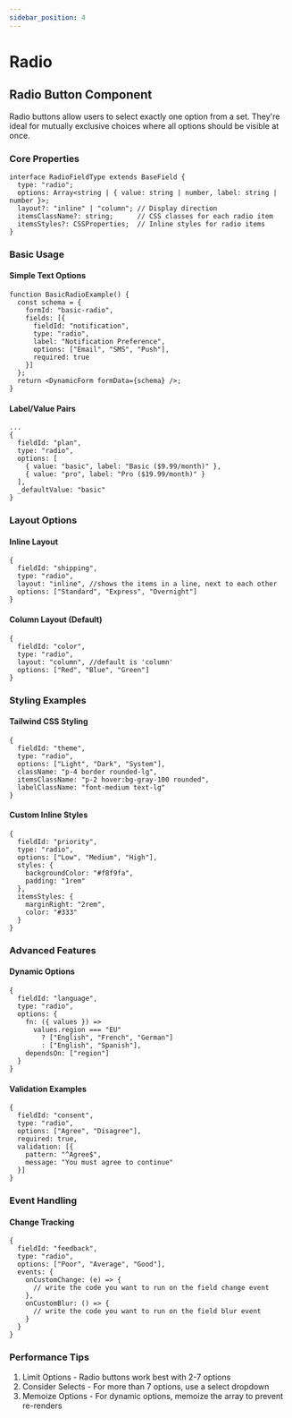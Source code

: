```yaml
---
sidebar_position: 4
---
```


# Radio

## Radio Button Component

Radio buttons allow users to select exactly one option from a set. They're ideal for mutually exclusive choices where all options should be visible at once.

### Core Properties

```tsx
interface RadioFieldType extends BaseField {
  type: "radio";
  options: Array<string | { value: string | number, label: string | number }>;
  layout?: "inline" | "column"; // Display direction
  itemsClassName?: string;      // CSS classes for each radio item
  itemsStyles?: CSSProperties;  // Inline styles for radio items
}
```

### Basic Usage

#### Simple Text Options
```tsx
function BasicRadioExample() {
  const schema = {
    formId: "basic-radio",
    fields: [{
      fieldId: "notification",
      type: "radio",
      label: "Notification Preference",
      options: ["Email", "SMS", "Push"],
      required: true
    }]
  };
  return <DynamicForm formData={schema} />;
}
```

#### Label/Value Pairs
```tsx
...
{
  fieldId: "plan",
  type: "radio",
  options: [
    { value: "basic", label: "Basic ($9.99/month)" },
    { value: "pro", label: "Pro ($19.99/month)" }
  ],
  _defaultValue: "basic"
}
```

### Layout Options

#### Inline Layout
```tsx
{
  fieldId: "shipping",
  type: "radio",
  layout: "inline", //shows the items in a line, next to each other
  options: ["Standard", "Express", "Overnight"]
}
```

#### Column Layout (Default)
```tsx
{
  fieldId: "color",
  type: "radio",
  layout: "column", //default is 'column'
  options: ["Red", "Blue", "Green"]
}
```

### Styling Examples

#### Tailwind CSS Styling
```tsx
{
  fieldId: "theme",
  type: "radio",
  options: ["Light", "Dark", "System"],
  className: "p-4 border rounded-lg",
  itemsClassName: "p-2 hover:bg-gray-100 rounded",
  labelClassName: "font-medium text-lg"
}
```

#### Custom Inline Styles
```tsx
{
  fieldId: "priority",
  type: "radio",
  options: ["Low", "Medium", "High"],
  styles: { 
    backgroundColor: "#f8f9fa",
    padding: "1rem"
  },
  itemsStyles: {
    marginRight: "2rem",
    color: "#333"
  }
}
```

### Advanced Features

#### Dynamic Options
```tsx
{
  fieldId: "language",
  type: "radio",
  options: {
    fn: ({ values }) => 
      values.region === "EU" 
        ? ["English", "French", "German"] 
        : ["English", "Spanish"],
    dependsOn: ["region"]
  }
}
```

#### Validation Examples
```tsx
{
  fieldId: "consent",
  type: "radio",
  options: ["Agree", "Disagree"],
  required: true,
  validation: [{
    pattern: "^Agree$",
    message: "You must agree to continue"
  }]
}
```

### Event Handling

#### Change Tracking
```tsx
{
  fieldId: "feedback",
  type: "radio",
  options: ["Poor", "Average", "Good"],
  events: {
    onCustomChange: (e) => {
      // write the code you want to run on the field change event
    },
    onCustomBlur: () => {
      // write the code you want to run on the field blur event
    } 
  }
}
```

### Performance Tips
1. Limit Options - Radio buttons work best with 2-7 options
2. Consider Selects - For more than 7 options, use a select dropdown
3. Memoize Options - For dynamic options, memoize the array to prevent re-renders